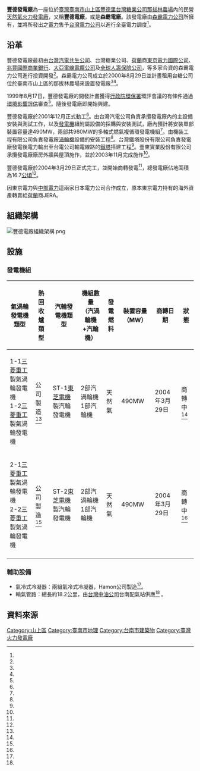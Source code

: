 {{Infobox power station 
| name               = 豐德發電廠
| official_name      = 森霸電力公司豐德發電廠
| image              = %E6%A3%AE%E9%9C%B8%E7%99%BC%E9%9B%BB%E5%BB%A0.png
| image_size         = 300px
| image_caption      = 森霸電力豐德電廠大門
| image_alt          = 
| location_map       = Taiwan
| location_map_width = 
| location_map_text  = 
| lat_d     = 23
| lat_m     = 04
| lat_s     = 55.2
| lat_NS    = N
| long_d    = 120
| long_m    = 21
| long_s    = 23.8
| long_EW   = E
| coordinates_type   = type:landmark
| coordinates_display= inline,title
| coordinates_ref    = 
|country             = {{ROC-TW}}
|locale              = [[臺南市|臺南市]][[山上區|山上區]][[豐德里|豐德里]]隙子口66號<ref name="台灣汽電共生公司2"/>
|owner               = [[森霸電力公司|森霸電力公司]]
|operator            = [[森霸電力公司|森霸電力公司]]
|developer           = [[台灣汽電共生公司|台灣汽電共生公司]]
|constructor         = [[台灣汽電共生公司|台灣汽電共生公司]]
| construction_began = 2001年12月
| commissioned       = 2004年3月29日
| cost               = [[新臺幣|新臺幣]]200億元<ref name="經濟部能源局"/>
| licence_expires    = 
| decommissioned     = 
|status              = 商轉中
| th_fuel_primary        = [[液化天然氣|液化天然氣]]
| th_fuel_secondary      = 
| th_fuel_tertiary       = 
| th_technology          = 燃氣複循環發電
| th_feed_mine           = 
| th_cogeneration        = 
| th_combined_cycle      = 2部汽渦輪機+1部汽輪機
| th_cooling_source      = 氣冷式
| ps_annual_generation   = 
|turbine_manu_other  = {{JPN}}東芝公司製多軸式燃氣複循環發電機組
|generation_units    = 2部
|installed_capacity  = 980MW
| website            = [http://www.sunbapower.com.tw 森霸電力股份有限公司]
| as_of              = 2016-05-21
| extra              = 
}}
'''豐德發電廠'''為一座位於[[臺灣|臺灣]][[臺南市|臺南市]][[山上區|山上區]][[豐德里|豐德里]][[台灣糖業公司|台灣糖業公司]][[那拔林農場|那拔林農場]]內的民營[[天然氣|天然氣]][[火力發電廠|火力發電廠]]，又稱'''豐德電廠'''，或是'''森霸電廠'''。該發電廠由[[森霸電力公司|森霸電力公司]]所擁有，並將所發出之[[電力|電力]]售予[[台灣電力公司|台灣電力公司]]以進行全臺電力調度<ref name="經濟部能源局"/>。

== 沿革 ==
豐德發電廠最初由[[台灣汽電共生公司|台灣汽電共生公司]]、台灣糖業公司、[[荷蘭|荷蘭]]商[[東京電力|東京電力國際公司]]、[[兆豐國際商業銀行|兆豐國際商業銀行]]、[[大亞電線電纜公司|大亞電線電纜公司]]及[[全球人壽保險公司|全球人壽保險公司]]，等多家合資的森霸電力公司進行投資開發<ref name="台灣汽電共生公司2"/>。森霸電力公司成立於2000年8月29日並計畫租用台糖公司位於臺南市山上區的那拔林農場來設置發電廠<ref name="台灣汽電共生公司2"/><ref name="台灣糖業公司"/>。

1999年8月17日，豐德發電廠的開發計畫獲得[[行政院環保署|行政院環保署]]環評會議的有條件通過[[環境影響評估|環境影響評估]]審查<ref name="行政院環保署"/>。隨後發電廠即開始興建。

豐德發電廠於2001年12月正式動工<ref name="台灣汽電共生公司2"/>。由台灣汽電公司負責承攬發電廠內的主設備安裝與測試工作，以及[[發電機|發電機]]組附屬設備的採購與安裝測試，廠內預計將安裝單部裝置容量達490MW，兩部共980MW的多軸式燃氣複循環發電機組<ref name="台灣汽電共生公司2"/>。由機裝工程有限公司負責發電廠[[渦輪機|渦輪機]]設備的安裝工程<ref name="機裝工程有限公司"/>。台灣鐵塔股份有限公司負責發電廠發電後電力輸出至台電公司輸電線路的[[鐵塔|鐵塔]]搭建工程<ref name="台灣鐵塔股份有限公司"/>。壹東實業股份有限公司承攬發電廠廠房外牆與屋頂施作，並於2003年11月完成施作<ref name="壹東實業股份有限公司"/>。

豐德發電廠於2004年3月29日正式完工，並開始商轉發電<ref name="台灣汽電共生公司1"/>，總發電廠佔地面積為16.7[[公頃|公頃]]<ref name="台灣糖業公司"/>。

因東京電力與[[中部電力|中部電力]]這兩家日本電力公司合作成立{{link-ja|JERA|JERA|JERA公司}}，原本東京電力持有的海外資產轉賣給[[荷蘭|荷蘭]]商JERA。

== 組織架構 ==

[[File:豐德電廠組織架構.png|left]]
{{clear}}
== 設施 ==
=== 發電機組 ===
{| class="wikitable "
|-
! 氣渦輪發電機類型 !!  熱回收爐類型 !! 汽輪發電機類型 !! 機組數量<br>（汽渦輪機+汽輪機） !! 發電燃料 !! 裝置容量（MW）!! 商轉日期 !! 狀態 
|- 
|1-1{{JPN}}[[三菱重工|三菱重工]]製氣渦輪發電機<br>1-2{{JPN}}[[三菱重工|三菱重工]]製氣渦輪發電機 || {{JPN}}{{link-ja|三荾日立電力系統|三菱日立パワーシステムズ|巴布科克日立}}公司製造<ref name="台灣汽電共生公司1"/> || ST-1{{JPN}}[[東芝電機|東芝電機]]製汽輪發電機 || 2部汽渦輪機<br>1部汽輪機 || 天然氣 || 490MW || 2004年3月29日 || 商轉中<ref name="台灣汽電共生公司1"/>
|- 
|2-1{{JPN}}[[三菱重工|三菱重工]]製氣渦輪發電機<br>2-2{{JPN}}[[三菱重工|三菱重工]]製氣渦輪發電機 || {{JPN}}{{link-ja|三荾日立電力系統|三菱日立パワーシステムズ|巴布科克日立}}公司製造<ref name="台灣汽電共生公司1"/> || ST-2{{JPN}}[[東芝電機|東芝電機]]製汽輪發電機 || 2部汽渦輪機<br>1部汽輪機 || 天然氣 || 490MW || 2004年3月29日 || 商轉中<ref name="台灣汽電共生公司1"/>
|- 
|}

=== 輔助設備 ===
* 氣冷式冷凝器：兩組氣冷式冷凝器，{{BEL}}Hamon公司製造<ref name="台灣汽電共生公司1"/>。
* 輸氣管路：總長約18.2公里，由[[台灣中油公司|台灣中油公司]]台南配氣站供應<ref name="森霸電力公司"/> 。

== 資料來源 ==
{{Reflist| refs=

<ref name="經濟部能源局">{{cite web|language=zh-tw|url=https://web3.moeaboe.gov.tw/ECW/populace/content/Content.aspx?menu_id=999|title=4. 民營火力電廠基本資料及現況|author=|publisher=經濟部能源局|date=2016-02-19|accessdate=2016-05-21|deadurl=yes|archiveurl=https://web.archive.org/web/20160710043406/http://web3.moeaboe.gov.tw/ECW/populace/content/Content.aspx?menu_id=999|archivedate=2016-07-10}}</ref>

<ref name="台灣汽電共生公司1">{{cite web|language=zh-tw|url=http://www.cogen.com.tw/tw/Default.aspx?TreeMenu=0003&SubDir=%2F%E5%BB%BA%E5%BB%A0%E5%AF%A6%E7%B8%BE%2F%E9%9B%BB%E5%BB%A0%2F%E6%A3%AE%E9%9C%B8%E9%9B%BB%E5%8A%9B%E8%B1%90%E5%BE%B7%E9%9B%BB%E5%BB%A0|title=/建廠實績/電廠/森霸電力豐德電廠|author=|publisher=台灣汽電共生公司|date=|accessdate=2016-05-21|deadurl=yes|archiveurl=https://web.archive.org/web/20170305011731/http://www.cogen.com.tw/tw/Default.aspx?TreeMenu=0003&SubDir=%2F%E5%BB%BA%E5%BB%A0%E5%AF%A6%E7%B8%BE%2F%E9%9B%BB%E5%BB%A0%2F%E6%A3%AE%E9%9C%B8%E9%9B%BB%E5%8A%9B%E8%B1%90%E5%BE%B7%E9%9B%BB%E5%BB%A0|archivedate=2017-03-05}}</ref>

<ref name="台灣汽電共生公司2">{{cite web|language=zh-tw|url=http://www.cogen.com.tw/tw/Default.aspx?TreeMenu=0001&SubDir=%2f%E5%85%AC%E5%8F%B8%E7%B0%A1%E4%BB%8B%2f%E9%9B%86%E5%9C%98%E4%BC%81%E6%A5%AD%2f%E9%9B%86%E5%9C%98%E4%BC%81%E6%A5%AD%E5%90%84%E5%AE%B6%E5%85%AC%E5%8F%B8%E7%B0%A1%E4%BB%8B%2f%E6%A3%AE%E9%9C%B8%E9%9B%BB%E5%8A%9B|title=/公司簡介/集團企業/集團企業各家公司簡介/森霸電力|author=|publisher=台灣汽電共生公司|date=|accessdate=2016-05-21|deadurl=yes|archiveurl=https://web.archive.org/web/20170305011807/http://www.cogen.com.tw/tw/Default.aspx?TreeMenu=0001&SubDir=%2f%E5%85%AC%E5%8F%B8%E7%B0%A1%E4%BB%8B%2f%E9%9B%86%E5%9C%98%E4%BC%81%E6%A5%AD%2f%E9%9B%86%E5%9C%98%E4%BC%81%E6%A5%AD%E5%90%84%E5%AE%B6%E5%85%AC%E5%8F%B8%E7%B0%A1%E4%BB%8B%2f%E6%A3%AE%E9%9C%B8%E9%9B%BB%E5%8A%9B|archivedate=2017-03-05}}</ref>

<ref name="行政院環保署">{{cite web|language=zh-tw|url=http://www.epa.gov.tw/public/Data/59151459171.pdf|title=豐 德 天 然 氣 發 電 廠 興 建 計 畫 環 境 影 響 說 明 書|author=|publisher=行政院環保署|date=1999-08-17|accessdate=2016-05-21|deadurl=yes|archiveurl=https://web.archive.org/web/20170305005326/http://www.epa.gov.tw/public/Data/59151459171.pdf|archivedate=2017-03-05}}</ref>

<ref name="機裝工程有限公司">{{cite web|language=zh-tw|url=http://jjectw.com/jjec-3-5.htm|title=豐德電廠器渦輪機設備安裝工程|author=|publisher=機裝工程有限公司|date=1|accessdate=2016-05-21|deadurl=yes|archiveurl=https://web.archive.org/web/20160113095804/http://jjectw.com/jjec-3-5.htm|archivedate=2016-01-13}}</ref>

<ref name="台灣鐵塔股份有限公司">{{cite web|language=zh-tw|url=http://www.taitower.com.tw/1-3-1.htm|title=豐德發電廠廠外輸電線路鐵塔新建工程|author=|publisher=台灣鐵塔股份有限公司|date=|accessdate=2016-05-21|archive-date=2020-08-08|archive-url=https://web.archive.org/web/20200808132147/http://www.taitower.com.tw/1-3-1.htm|dead-url=no}}</ref>

<ref name="壹東實業股份有限公司">{{cite web|language=zh-tw|url=http://www.idomain.com.tw/case.php?id=1&componentId=207|title=工程實績|author=|publisher=壹東實業股份有限公司|date=|accessdate=2016-05-21|archive-date=2020-08-12|archive-url=https://web.archive.org/web/20200812214014/http://www.idomain.com.tw/case.php?id=1&componentId=207|dead-url=no}}</ref>

<ref name="台灣糖業公司">{{cite web|language=zh-tw|url=http://www.taisugar.com.tw/Monthly/CPN.aspx?ms=1397&s=13385327&p=13385474|title=台灣轉投資系列報導—森霸電力股份有限公司|author=|publisher=台灣糖業公司|date=|accessdate=2016-05-21}}</ref>

<ref name="森霸電力公司">{{cite web|language=zh-tw|url=http://www.ecct.org.tw/event/files/101092602doc/%E6%88%90%E6%9E%9C%E7%99%BC%E8%A1%A8-%E6%A3%AE%E9%9C%B8%E9%9B%BB%E5%8A%9B%E8%B1%90%E5%BE%B7%E9%9B%BB%E5%BB%A0.pdf|title=森霸電力公司 能源管理系統示範輔導成果發表簡報|author=蔡定宇|publisher=森霸電力公司|date=|accessdate=2016-05-21}}{{dead link|date=2018年4月 |bot=InternetArchiveBot |fix-attempted=yes }}</ref>

}}

{{台灣發電廠}}

[[Category:山上區|Category:山上區]]
[[Category:臺南市地理|Category:臺南市地理]]
[[Category:台南市建築物|Category:台南市建築物]]
[[Category:臺灣火力發電廠|Category:臺灣火力發電廠]]